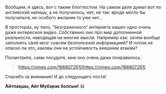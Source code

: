 
<PostInit id="i-am-back-again" />

Вообщем, я здесь, вот с таким блогпостом.
На самом деле думал вот по английский напишу, а не получилось;
нет, не так: вроде могло бы получиться, но особого желания то уже нет…

В просторах, ну типо, “безграничного” интернета нашел одно очень даже интересное видео.
Собственно оно про мир дополненной реальности, наводящая на многие мысли.
Например как: зачем вообще заполнять свой мозг совсем безполезной информацией?
И потом не опасно ли это, каковы они на устойчивость внешним атакам?

Посмотрите, сами посудите, мне оно очень даже понравилось.

> [https://vimeo.com/166807261](https://vimeo.com/166807261)

Спасибо за внимание! И до следующего поста!

<strong>Айтпақшы, Айт Мүбәрак болсын!</strong> 😃
